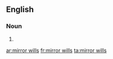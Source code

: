 ==English==

===Noun===
{{head|en|plural|head=[[mirror]] [[will]]s}}

# {{plural of|mirror will|lang=en}}

[[ar:mirror wills]]
[[fr:mirror wills]]
[[ta:mirror wills]]